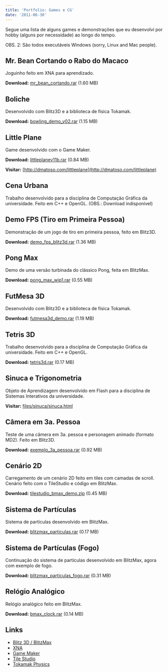 ```yaml
---
title: 'Portfolio: Games e CG'
date: '2011-06-30'
---
```


Segue uma lista de alguns games e demonstrações que eu desenvolvi por hobby (alguns por necessidade) ao longo do tempo.

OBS. 2: São todos executáveis Windows (sorry, Linux and Mac people).

## Mr. Bean Cortando o Rabo do Macaco

<PostImage
  src="/portfolio-games-cg-86fb38b39d72/images/ms-bean-game.png"
  width="640"
  height="480"
  alt=""
/>

Joguinho feito em XNA para aprendizado.

**Download:** [mr_bean_cortando.rar](http://dmatoso.com/portfolio/files/mr_bean_cortando.rar) (1.60 MB)

## Boliche

<PostImage
  src="/portfolio-games-cg-86fb38b39d72/images/boliche-game.png"
  width="640"
  height="480"
  alt=""
/>

Desenvolvido com Blitz3D e a biblioteca de física Tokamak.

**Download:** [bowling_demo_v02.rar](http://dmatoso.com/portfolio/files/bowling_demo_v02.rar) (1.15 MB)

## Little Plane

<PostImage
  src="/portfolio-games-cg-86fb38b39d72/images/little-plane-game.jpg"
  width="646"
  height="352"
  alt="Little Plane - tela do game"
/>

Game desenvolvido com o Game Maker.

**Download:** [littleplanev11b.rar](http://dmatoso.com/portfolio/files/littleplanev11b.rar) (0.84 MB)

**Visitar:** [http://dmatoso.com/littleplane](http://dmatoso.com/littleplane)

## Cena Urbana

<PostImage
  src="/portfolio-games-cg-86fb38b39d72/images/cena-urbana.png"
  width="640"
  height="480"
  alt=""
/>

Trabalho desenvolvido para a disciplina de Computação Gráfica da universidade. Feito em C++ e OpenGL. (OBS.: Download indisponível)

## Demo FPS (Tiro em Primeira Pessoa)

<PostImage
  src="/portfolio-games-cg-86fb38b39d72/images/demo-fps-game.png"
  width="640"
  height="480"
  alt=""
/>

Demonstração de um jogo de tiro em primeira pessoa, feito em Blitz3D.

**Download:** [demo_fps_blitz3d.rar](http://dmatoso.com/portfolio/files/demo_fps_blitz3d.rar) (1.36 MB)

## Pong Max

<PostImage
  src="/portfolio-games-cg-86fb38b39d72/images/pong-max-game.png"
  width="640"
  height="480"
  alt=""
/>

Demo de uma versão turbinada do clássico Pong, feita em BlitzMax.

**Download:** [pong_max_wip1.rar](http://dmatoso.com/portfolio/files/pong_max_wip1.rar) (0.55 MB)

## FutMesa 3D

<PostImage
  src="/portfolio-games-cg-86fb38b39d72/images/futmesa-3d-game.png"
  width="640"
  height="480"
  alt=""
/>

Desenvolvido com Blitz3D e a biblioteca de física Tokamak.

**Download:** [futmesa3d_demo.rar](http://dmatoso.com/portfolio/files/futmesa3d_demo.rar) (1.19 MB)

## Tetris 3D

<PostImage
  src="/portfolio-games-cg-86fb38b39d72/images/tetris-3d.png"
  width="640"
  height="480"
  alt=""
/>

Trabalho desenvolvido para a disciplina de Computação Gráfica da universidade. Feito em C++ e OpenGL.

**Download:** [tetris3d.rar](http://dmatoso.com/portfolio/files/tetris3d.rar) (0.17 MB)

## Sinuca e Trigonometria

<PostImage
  src="/portfolio-games-cg-86fb38b39d72/images/sinuca-trigonometria.png"
  width="555"
  height="405"
  alt=""
/>

Objeto de Aprendizagem desenvolvido em Flash para a disciplina de Sistemas Interativos da universidade.

**Visitar:** [files/sinuca/sinuca.html](http://dmatoso.com/portfolio/files/sinuca/sinuca.html)

## Câmera em 3a. Pessoa

<PostImage
  src="/portfolio-games-cg-86fb38b39d72/images/camera-3a-pessoa.png"
  width="640"
  height="480"
  alt=""
/>

Teste de uma câmera em 3a. pessoa e personagem animado (formato MD2). Feito em Blitz3D.

**Download:** [exemplo_3a_pessoa.rar](http://dmatoso.com/portfolio/files/exemplo_3a_pessoa.rar) (0.92 MB)

## Cenário 2D

<PostImage
  src="/portfolio-games-cg-86fb38b39d72/images/cenario-2d.png"
  width="640"
  height="480"
  alt=""
/>

Carregamento de um cenário 2D feito em tiles com camadas de scroll. Cenário feito com o TileStudio e código em BlitzMax.

**Download:** [tilestudio_bmax_demo.zip](http://dmatoso.com/portfolio/files/tilestudio_bmax_demo.zip) (0.45 MB)

## Sistema de Partículas

<PostImage
  src="/portfolio-games-cg-86fb38b39d72/images/sistema-particulas.png"
  width="640"
  height="480"
  alt=""
/>

Sistema de partículas desenvolvido em BlitzMax.

**Download:** [blitzmax_particulas.rar](http://dmatoso.com/portfolio/files/blitzmax_particulas.rar) (0.17 MB)

## Sistema de Partículas (Fogo)

<PostImage
  src="/portfolio-games-cg-86fb38b39d72/images/sistema-particulas-fogo.png"
  width="640"
  height="480"
  alt=""
/>

Continuação do sistema de partículas desenvolvido em BlitzMax, agora com exemplo de fogo.

**Download:** [blitzmax_particulas_fogo.rar](http://dmatoso.com/portfolio/files/blitzmax_particulas_fogo.rar) (0.31 MB)

## Relógio Analógico

<PostImage
  src="/portfolio-games-cg-86fb38b39d72/images/relogio-analogico.png"
  width="501"
  height="480"
  alt=""
/>

Relógio analógico feito em BlitzMax.

**Download:** [bmax_clock.rar](http://dmatoso.com/portfolio/files/bmax_clock.rar) (0.14 MB)

## Links

- [Blitz 3D / BlitzMax](http://www.blitzbasic.com/)
- [XNA](http://create.msdn.com/)
- [Game Maker](http://www.yoyogames.com/gamemaker)
- [Tile Studio](http://tilestudio.sourceforge.net/)
- [Tokamak Physics](http://www.tokamakphysics.com/)
